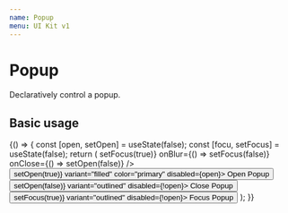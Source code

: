 ```yaml
---
name: Popup
menu: UI Kit v1
---
```




# Popup

Declaratively control a popup.

## Basic usage

<Playground>
  {() => {
    const [open, setOpen] = useState(false);
    const [focu, setFocus] = useState(false);
    return (
      <Flex itemGutter>
        <Popup
          href={"/static/js/src-core-client-ui-components-popup-popup.js"}
          title="Coral Project"
          features="menubar=0,resizable=0,width=500,height=550,top=200,left=500"
          open={open}
          focus={focus}
          onFocus={() => setFocus(true)}
          onBlur={() => setFocus(false)}
          onClose={() => setOpen(false)}
        />
        <Button onClick={() => setOpen(true)} variant="filled" color="primary" disabled={open}>
          Open Popup
        </Button>
        <Button onClick={() => setOpen(false)} variant="outlined" disabled={!open}>
          Close Popup
        </Button>
        <Button onClick={() => setFocus(true)} variant="outlined" disabled={!open}>
          Focus Popup
        </Button>
      </Flex>
    );
  }}
</Playground>

